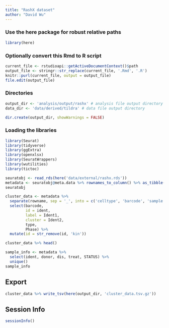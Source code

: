 ```yaml
---
title: "RashX dataset"
author: "David Wu"
---
```


### Use the here package for robust relative paths
```r
library(here)
```

### Optionally convert this Rmd to R script 
```r
current_file <- rstudioapi::getActiveDocumentContext()$path
output_file <- stringr::str_replace(current_file, '.Rmd', '.R')
knitr::purl(current_file, output = output_file)
file.edit(output_file)
```

### Directories
```r
output_dir <- 'analysis/output/rashx' # analysis file output directory
data_dir <- 'data/derived/tildra' # data file output directory

dir.create(output_dir, showWarnings = FALSE)
```

### Loading the libraries
```r
library(Seurat) 
library(tidyverse)
library(ggExtra)
library(openxlsx)
library(SeuratWrappers)
library(wutilities)
library(tictoc)
```


```r
seuratobj <- read_rds(here('data/external/rashx.rds'))
metadata <- seuratobj@meta.data %>% rownames_to_column() %>% as_tibble()
seuratobj
```
```r
cluster_data <- metadata %>% 
  separate(rowname, sep = '_', into = c('celltype', 'barcode', 'sample', 'sample_id')) %>% 
  select(barcode, 
         id = ident, 
         label = Ident1, 
         cluster = Ident2, 
         type,
         Phase) %>% 
  mutate(id = str_remove(id, 'kin'))

cluster_data %>% head()
```



```r
sample_info <- metadata %>% 
  select(ident, donor, dis, treat, STATUS) %>% 
  unique()
sample_info
```

## Export
```r
cluster_data %>% write_tsv(here(output_dir, 'cluster_data.tsv.gz'))
```

## Session Info
```r
sessionInfo()
```



